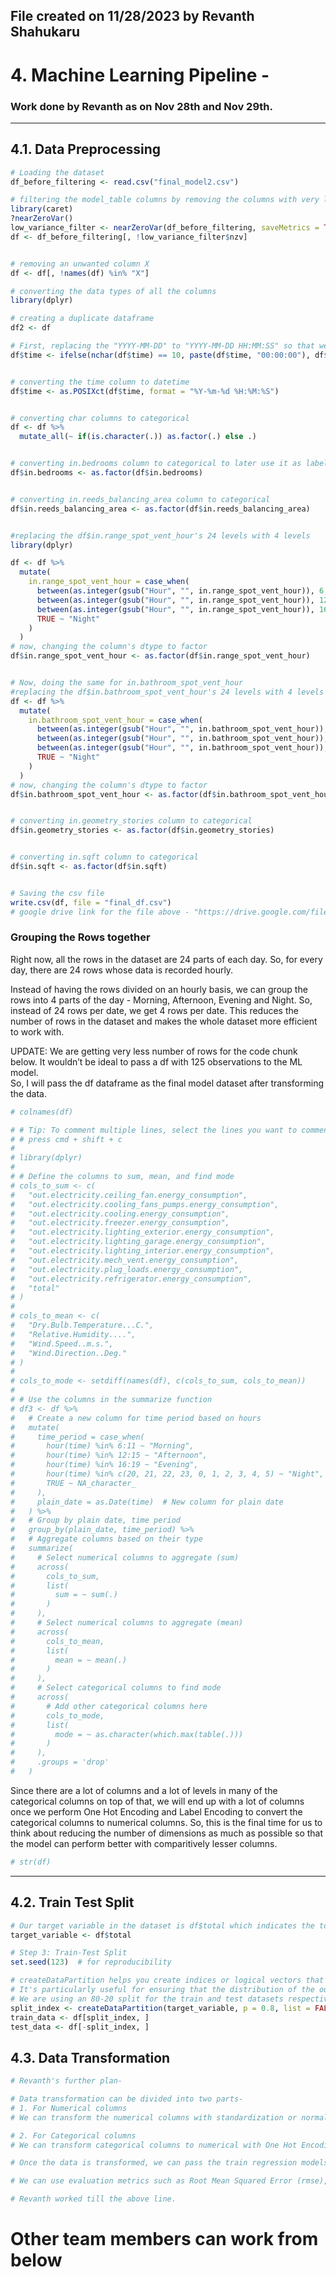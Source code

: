 ## File created on 11/28/2023 by Revanth Shahukaru

# 4. Machine Learning Pipeline - 

### Work done by Revanth as on Nov 28th and Nov 29th.

------------------------------------------------------------------------

## 4.1. Data Preprocessing

```r

# Loading the dataset
df_before_filtering <- read.csv("final_model2.csv")

# filtering the model_table columns by removing the columns with very low variance
library(caret)
?nearZeroVar()
low_variance_filter <- nearZeroVar(df_before_filtering, saveMetrics = TRUE)
df <- df_before_filtering[, !low_variance_filter$nzv]


# removing an unwanted column X
df <- df[, !names(df) %in% "X"]

# converting the data types of all the columns
library(dplyr)

# creating a duplicate dataframe
df2 <- df

# First, replacing the "YYYY-MM-DD" to "YYYY-MM-DD HH:MM:SS" so that we don't lose the rows (that don't have time) when we convert from char to datetime.
df$time <- ifelse(nchar(df$time) == 10, paste(df$time, "00:00:00"), df$time)


# converting the time column to datetime
df$time <- as.POSIXct(df$time, format = "%Y-%m-%d %H:%M:%S")


# converting char columns to categorical
df <- df %>%
  mutate_all(~ if(is.character(.)) as.factor(.) else .)


# converting in.bedrooms column to categorical to later use it as label encoding because there is a significance to the order in how many bedrooms are there.
df$in.bedrooms <- as.factor(df$in.bedrooms)


# converting in.reeds_balancing_area column to categorical
df$in.reeds_balancing_area <- as.factor(df$in.reeds_balancing_area)


#replacing the df$in.range_spot_vent_hour's 24 levels with 4 levels
library(dplyr)

df <- df %>%
  mutate(
    in.range_spot_vent_hour = case_when(
      between(as.integer(gsub("Hour", "", in.range_spot_vent_hour)), 6, 11) ~ "Morning",
      between(as.integer(gsub("Hour", "", in.range_spot_vent_hour)), 12, 15) ~ "Afternoon",
      between(as.integer(gsub("Hour", "", in.range_spot_vent_hour)), 16, 19) ~ "Evening",
      TRUE ~ "Night"
    )
  )
# now, changing the column's dtype to factor
df$in.range_spot_vent_hour <- as.factor(df$in.range_spot_vent_hour)


# Now, doing the same for in.bathroom_spot_vent_hour
#replacing the df$in.bathroom_spot_vent_hour's 24 levels with 4 levels
df <- df %>%
  mutate(
    in.bathroom_spot_vent_hour = case_when(
      between(as.integer(gsub("Hour", "", in.bathroom_spot_vent_hour)), 6, 11) ~ "Morning",
      between(as.integer(gsub("Hour", "", in.bathroom_spot_vent_hour)), 12, 15) ~ "Afternoon",
      between(as.integer(gsub("Hour", "", in.bathroom_spot_vent_hour)), 16, 19) ~ "Evening",
      TRUE ~ "Night"
    )
  )
# now, changing the column's dtype to factor
df$in.bathroom_spot_vent_hour <- as.factor(df$in.bathroom_spot_vent_hour)


# converting in.geometry_stories column to categorical
df$in.geometry_stories <- as.factor(df$in.geometry_stories)


# converting in.sqft column to categorical
df$in.sqft <- as.factor(df$in.sqft)


# Saving the csv file
write.csv(df, file = "final_df.csv")
# google drive link for the file above - "https://drive.google.com/file/d/1tiMmBYsz83HFjyeCbjgkjaBxpGNVv9sW/view?usp=sharing"
```

### Grouping the Rows together 

Right now, all the rows in the dataset are 24 parts of each day. So, for every day, there are 24 rows whose data is recorded hourly.

Instead of having the rows divided on an hourly basis, we can group the rows into 4 parts of the day - Morning, Afternoon, Evening and Night. So, instead of 24 rows per date, we get 4 rows per date. This reduces the number of rows in the dataset and makes the whole dataset more efficient to work with.

UPDATE: We are getting very less number of rows for the code chunk below. It wouldn't be ideal to pass a df with 125 observations to the ML model.\
So, I will pass the df dataframe as the final model dataset after transforming the data.

```r
# colnames(df)
```

```r
# # Tip: To comment multiple lines, select the lines you want to comment and
# # press cmd + shift + c
# 
# library(dplyr)
# 
# # Define the columns to sum, mean, and find mode
# cols_to_sum <- c(
#   "out.electricity.ceiling_fan.energy_consumption",
#   "out.electricity.cooling_fans_pumps.energy_consumption",
#   "out.electricity.cooling.energy_consumption",
#   "out.electricity.freezer.energy_consumption",
#   "out.electricity.lighting_exterior.energy_consumption",
#   "out.electricity.lighting_garage.energy_consumption",
#   "out.electricity.lighting_interior.energy_consumption",
#   "out.electricity.mech_vent.energy_consumption",
#   "out.electricity.plug_loads.energy_consumption",
#   "out.electricity.refrigerator.energy_consumption",
#   "total"
# )
# 
# cols_to_mean <- c(
#   "Dry.Bulb.Temperature...C.",
#   "Relative.Humidity....",
#   "Wind.Speed..m.s.",
#   "Wind.Direction..Deg."
# )
# 
# cols_to_mode <- setdiff(names(df), c(cols_to_sum, cols_to_mean))
# 
# # Use the columns in the summarize function
# df3 <- df %>%
#   # Create a new column for time period based on hours
#   mutate(
#     time_period = case_when(
#       hour(time) %in% 6:11 ~ "Morning",
#       hour(time) %in% 12:15 ~ "Afternoon",
#       hour(time) %in% 16:19 ~ "Evening",
#       hour(time) %in% c(20, 21, 22, 23, 0, 1, 2, 3, 4, 5) ~ "Night",
#       TRUE ~ NA_character_
#     ),
#     plain_date = as.Date(time)  # New column for plain date
#   ) %>%
#   # Group by plain date, time period
#   group_by(plain_date, time_period) %>%
#   # Aggregate columns based on their type
#   summarize(
#     # Select numerical columns to aggregate (sum)
#     across(
#       cols_to_sum,
#       list(
#         sum = ~ sum(.)
#       )
#     ),
#     # Select numerical columns to aggregate (mean)
#     across(
#       cols_to_mean,
#       list(
#         mean = ~ mean(.)
#       )
#     ),
#     # Select categorical columns to find mode
#     across(
#       # Add other categorical columns here
#       cols_to_mode,
#       list(
#         mode = ~ as.character(which.max(table(.)))
#       )
#     ),
#     .groups = 'drop'
#   )

```

Since there are a lot of columns and a lot of levels in many of the categorical columns on top of that, we will end up with a lot of columns once we perform One Hot Encoding and Label Encoding to convert the categorical columns to numerical columns. So, this is the final time for us to think about reducing the number of dimensions as much as possible so that the model can perform better with comparitively lesser columns.

```r
# str(df)
```

------------------------------------------------------------------------

## 4.2. Train Test Split

```r

# Our target variable in the dataset is df$total which indicates the total power consumed
target_variable <- df$total

# Step 3: Train-Test Split
set.seed(123)  # for reproducibility

# createDataPartition helps you create indices or logical vectors that define a stratified random split of the data. 
# It's particularly useful for ensuring that the distribution of the outcome variable is similar in both the training and testing datasets.
# We are using an 80-20 split for the train and test datasets respectively.
split_index <- createDataPartition(target_variable, p = 0.8, list = FALSE)
train_data <- df[split_index, ]
test_data <- df[-split_index, ]
```

## 4.3. Data Transformation

```r

# Revanth's further plan-

# Data transformation can be divided into two parts-
# 1. For Numerical columns
# We can transform the numerical columns with standardization or normalization

# 2. For Categorical columns
# We can transform categorical columns to numerical with One Hot Encoding and Label Encoding

# Once the data is transformed, we can pass the train regression models on the train dataset and test it on the test dataset. We can use algorithms such as linear regression, decision trees, random forests, gradient boosting, or support vector regression because our problem statement is to predict the power consumption - which is a numerical column.

# We can use evaluation metrics such as Root Mean Squared Error (rmse), etc. to evaluate the model's performance and tune the hyperparameters according to that.

# Revanth worked till the above line.
```

# Other team members can work from below

```r

```

